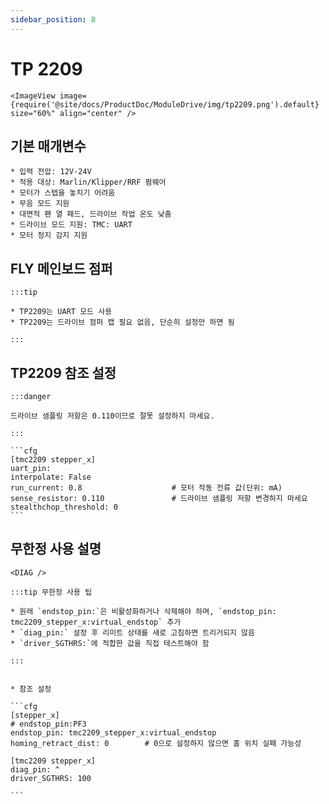 ```yaml
---
sidebar_position: 8
---
```




# TP 2209

    <ImageView image={require('@site/docs/ProductDoc/ModuleDrive/img/tp2209.png').default} size="60%" align="center" />


## 기본 매개변수

    * 입력 전압: 12V-24V
    * 적용 대상: Marlin/Klipper/RRF 펌웨어
    * 모터가 스텝을 놓치기 어려움
    * 무음 모드 지원
    * 대면적 팬 열 패드, 드라이브 작업 온도 낮춤
    * 드라이브 모드 지원: TMC: UART
    * 모터 정지 감지 지원


## FLY 메인보드 점퍼

    :::tip

    * TP2209는 UART 모드 사용
    * TP2209는 드라이브 점퍼 캡 필요 없음, 단순히 설정만 하면 됨
    
    :::


## TP2209 참조 설정

    :::danger

    드라이브 샘플링 저항은 0.110이므로 잘못 설정하지 마세요.

    :::

    ```cfg
    [tmc2209 stepper_x]
    uart_pin: 
    interpolate: False
    run_current: 0.8                    # 모터 작동 전류 값(단위: mA)
    sense_resistor: 0.110               # 드라이브 샘플링 저항 변경하지 마세요
    stealthchop_threshold: 0
    ```



## 무한정 사용 설명

    <DIAG />

    :::tip 무한정 사용 팁

    * 원래 `endstop_pin:`은 비활성화하거나 삭제해야 하며, `endstop_pin: tmc2209_stepper_x:virtual_endstop` 추가
    * `diag_pin:` 설정 후 리미트 상태를 새로 고침하면 트리거되지 않음
    * `driver_SGTHRS:`에 적합한 값을 직접 테스트해야 함

    :::


    * 참조 설정

    ```cfg
    [stepper_x]
    # endstop_pin:PF3
    endstop_pin: tmc2209_stepper_x:virtual_endstop
    homing_retract_dist: 0        # 0으로 설정하지 않으면 홈 위치 실패 가능성

    [tmc2209 stepper_x]
    diag_pin: ^
    driver_SGTHRS: 100
    
    ```